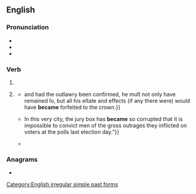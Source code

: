 ==English==

===Pronunciation===
* {{IPA|en|/bɪˈkeɪm/}}
* {{audio|en|en-us-became.ogg|Audio (US)}}
* {{rhymes|en|eɪm}}
{{hyphenation|en|be|came}}

===Verb===
{{head|en|verb form}}

# {{en-simple past of|become}}
# {{lb|en|colloquial|nonstandard}} {{past participle of|en|become|nocat=1}}
#* {{quote-book|en|year=1768|author=William Murray|publisher=Staples Steare|title=A ſhort examination into the conduct of Lord M--f--d through the affair of Mr. Wilkes|page=13|url=https://books.google.co.nz/books?id=NFVFAAAAYAAJ|passage={{...}}and had the outlawry been confirmed, he muſt not only have remained ſo, but all his eſtate and effects (if any there were) would have '''became''' forfeited to the crown.}}
#* {{quote-book|en|year=1896|author=William Temple Hornaday|publisher=Peter Paul Book Company|title=The Man who Became a Savage: A Story of Our Own Times|page=31|url=https://books.google.co.nz/books?id=NFVFAAAAYAAJ|passage={{...}} In this very city, the jury box has '''became''' so corrupted that it is impossible to convict men of the gross outrages they inflicted on voters at the polls last election day.”}}
#* {{quote-book|en|date=26 January 2007|author=Ruth M. J. Byrne|publisher={{w|MIT Press}}|title=The Rational Imagination: How People Create Alternatives to Reality|isbn=9780262261845|url=https://books.google.co.nz/books?id=JHDCzU6UzgEC|page=140|passage=Suppose you are given the semifactual assertion, "even if Nora had liked mathematics then she would have '''became''' a scientist" and then you find out that Nora did in fact become a scientist.}}

===Anagrams===
* {{anagrams|en|a=abceem|MacBee|Macbee|McAbee}}

[[Category:English irregular simple past forms]]